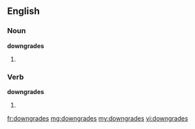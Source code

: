 ==English==

===Noun===
'''downgrades'''

#{{plural of|[[downgrade]]}}

===Verb===
'''downgrades'''

# {{third-person singular of|[[downgrade#Verb|downgrade]]}}

[[fr:downgrades]]
[[mg:downgrades]]
[[my:downgrades]]
[[vi:downgrades]]